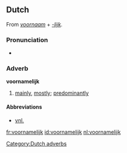 ==Dutch==
From ''[[voornaam]]'' + ''[[-lijk]]''.

===Pronunciation===
* {{audio|Nl-voornamelijk.ogg|audio}}

===Adverb===
'''voornamelijk'''

# [[mainly]], [[mostly]]; [[predominantly]]

====Abbreviations====
* [[vnl.]]

[[Category:Dutch adverbs]]

[[fr:voornamelijk]]
[[id:voornamelijk]]
[[nl:voornamelijk]]